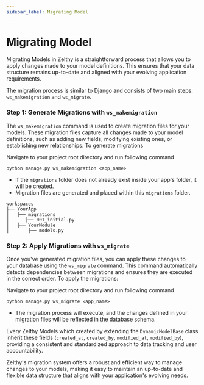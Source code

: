 ```yaml
---
sidebar_label: Migrating Model
---
```


# Migrating Model

Migrating Models in Zelthy is a straightforward process that allows you to apply changes made to your model definitions. This ensures that your data structure remains up-to-date and aligned with your evolving application requirements.

The migration process is similar to Django and consists of two main steps: `ws_makemigration` and `ws_migrate`.

### Step 1: Generate Migrations with `ws_makemigration`

The `ws_makemigration` command is used to create migration files for your models. These migration files capture all changes made to your model definitions, such as adding new fields, modifying existing ones, or establishing new relationships. To generate migrations

Navigate to your project root directory and run following command

```shell
python manage.py ws_makemigration <app_name>
```

- If the `migrations` folder does not already exist inside your app's folder, it will be created.
- Migration files are generated and placed within this `migrations` folder.

```plaintext
workspaces
├── YourApp
│   ├── migrations
│      ├── 001_initial.py
│   ├── YourModule
│       ├── models.py
```

### Step 2: Apply Migrations with `ws_migrate`

Once you've generated migration files, you can apply these changes to your database using the `ws_migrate` command. This command automatically detects dependencies between migrations and ensures they are executed in the correct order. To apply the migrations:

Navigate to your project root directory and run following command

```shell
python manage.py ws_migrate <app_name>
```

- The migration process will execute, and the changes defined in your migration files will be reflected in the database schema.

Every Zelthy Models which created by extending the ``DynamicModelBase`` class inherit these fields (``created_at``, ``created_by``, ``modified_at``, ``modified_by``), providing a consistent and standardized approach to data tracking and user accountability.

Zelthy's migration system offers a robust and efficient way to manage changes to your models, making it easy to maintain an up-to-date and flexible data structure that aligns with your application's evolving needs.
